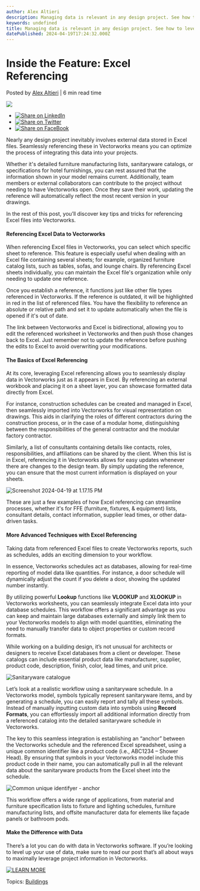 ```yaml
---
author: Alex Altieri
description: Managing data is relevant in any design project. See how to leverage Excel with Vectorworks for superior data management. 
keywords: undefined
title: Managing data is relevant in any design project. See how to leverage Excel with Vectorworks for superior data management.  
datePublished: 2024-04-19T17:24:32.000Z
---
```

  

# Inside the Feature: Excel Referencing

 Posted by [Alex Altieri](https://blog.vectorworks.net/author/alex-altieri) | 6 min read time 

![](https://blog.vectorworks.net/hubfs/Blog%20Images/2024%20Blog/4_Excel/Screenshot%202024-04-19%20at%201.17.15%20PM.png) 

* [![Share on LinkedIn](https://2659751.fs1.hubspotusercontent-na1.net/hubfs/2659751/michaelDemo/share-LI.png)](http://www.linkedin.com/shareArticle?mini=true&url=https%3A%2F%2Fblog.vectorworks.net%2Fhow-to-work-with-excel-in-vectorworks)
* [![Share on Twitter](https://2659751.fs1.hubspotusercontent-na1.net/hubfs/2659751/michaelDemo/share-TW.png)](https://www.twitter.com/share?text=Inside%20the%20Feature:%20Excel%20Referencing&url=https%3A%2F%2Fblog.vectorworks.net%2Fhow-to-work-with-excel-in-vectorworks&via=PMGTweets)
* [![Share on FaceBook](https://2659751.fs1.hubspotusercontent-na1.net/hubfs/2659751/michaelDemo/share-FB.png)](https://www.facebook.com/sharer/sharer.php?u=https%3A%2F%2Fblog.vectorworks.net%2Fhow-to-work-with-excel-in-vectorworks)

Nearly any design project inevitably involves external data stored in Excel files. Seamlessly referencing these in Vectorworks means you can optimize the process of integrating this data into your projects.

Whether it's detailed furniture manufacturing lists, sanitaryware catalogs, or specifications for hotel furnishings, you can rest assured that the information shown in your model remains current. Additionally, team members or external collaborators can contribute to the project without needing to have Vectorworks open. Once they save their work, updating the reference will automatically reflect the most recent version in your drawings.

In the rest of this post, you’ll discover key tips and tricks for referencing Excel files into Vectorworks.

#### Referencing Excel Data to Vectorworks 

When referencing Excel files in Vectorworks, you can select which specific sheet to reference. This feature is especially useful when dealing with an Excel file containing several sheets; for example, organized furniture catalog lists, such as tables, sofas, and lounge chairs. By referencing Excel sheets individually, you can maintain the Excel file's organization while only needing to update one reference.

Once you establish a reference, it functions just like other file types referenced in Vectorworks. If the reference is outdated, it will be highlighted in red in the list of referenced files. You have the flexibility to reference an absolute or relative path and set it to update automatically when the file is opened if it's out of date.

The link between Vectorworks and Excel is bidirectional, allowing you to edit the referenced worksheet in Vectorworks and then push those changes back to Excel. Just remember not to update the reference before pushing the edits to Excel to avoid overwriting your modifications.

#### The Basics of Excel Referencing

At its core, leveraging Excel referencing allows you to seamlessly display data in Vectorworks just as it appears in Excel. By referencing an external workbook and placing it on a sheet layer, you can showcase formatted data directly from Excel.

For instance, construction schedules can be created and managed in Excel, then seamlessly imported into Vectorworks for visual representation on drawings. This aids in clarifying the roles of different contractors during the construction process, or in the case of a modular home, distinguishing between the responsibilities of the general contractor and the modular factory contractor.

Similarly, a list of consultants containing details like contacts, roles, responsibilities, and affiliations can be shared by the client. When this list is in Excel, referencing it in Vectorworks allows for easy updates whenever there are changes to the design team. By simply updating the reference, you can ensure that the most current information is displayed on your sheets.

![Screenshot 2024-04-19 at 1.17.15 PM](https://blog.vectorworks.net/hs-fs/hubfs/Blog%20Images/2024%20Blog/4_Excel/Screenshot%202024-04-19%20at%201.17.15%20PM.png?width=1601&height=1055&name=Screenshot%202024-04-19%20at%201.17.15%20PM.png)

These are just a few examples of how Excel referencing can streamline processes, whether it's for FFE (furniture, fixtures, & equipment) lists, consultant details, contact information, supplier lead times, or other data-driven tasks.

#### More Advanced Techniques with Excel Referencing

Taking data from referenced Excel files to create Vectorworks reports, such as schedules, adds an exciting dimension to your workflow.

In essence, Vectorworks schedules act as databases, allowing for real-time reporting of model data like quantities. For instance, a door schedule will dynamically adjust the count if you delete a door, showing the updated number instantly.

By utilizing powerful **Lookup** functions like **VLOOKUP** and **XLOOKUP** in Vectorworks worksheets, you can seamlessly integrate Excel data into your database schedules. This workflow offers a significant advantage as you can keep and maintain large databases externally and simply link them to your Vectorworks models to align with model quantities, eliminating the need to manually transfer data to object properties or custom record formats.

While working on a building design, it’s not unusual for architects or designers to receive Excel databases from a client or developer. These catalogs can include essential product data like manufacturer, supplier, product code, description, finish, color, lead times, and unit price.

![Sanitaryware catalogue](https://blog.vectorworks.net/hs-fs/hubfs/Blog%20Images/2024%20Blog/4_Excel/Sanitaryware%20catalogue.png?width=1922&height=1176&name=Sanitaryware%20catalogue.png)

Let’s look at a realistic workflow using a sanitaryware schedule. In a Vectorworks model, symbols typically represent sanitaryware items, and by generating a schedule, you can easily report and tally all these symbols. Instead of manually inputting custom data into symbols using **Record Formats**, you can effortlessly import all additional information directly from a referenced catalog into the detailed sanitaryware schedule in Vectorworks.

The key to this seamless integration is establishing an “anchor” between the Vectorworks schedule and the referenced Excel spreadsheet, using a unique common identifier like a product code (i.e., ABC1234 – Shower Head). By ensuring that symbols in your Vectorworks model include this product code in their name, you can automatically pull in all the relevant data about the sanitaryware products from the Excel sheet into the schedule.

![Common unique identifyer - anchor](https://blog.vectorworks.net/hs-fs/hubfs/Blog%20Images/2024%20Blog/4_Excel/Common%20unique%20identifyer%20-%20anchor.png?width=1407&height=796&name=Common%20unique%20identifyer%20-%20anchor.png)

This workflow offers a wide range of applications, from material and furniture specification lists to fixture and lighting schedules, furniture manufacturing lists, and offsite manufacturer data for elements like façade panels or bathroom pods.

#### Make the Difference with Data

There’s a lot you can do with data in Vectorworks software. If you’re looking to level up your use of data, make sure to read our post that’s all about ways to maximally leverage project information in Vectorworks.

[![LEARN MORE](https://no-cache.hubspot.com/cta/default/3018241/7d13467b-8491-43c9-b74a-b9912e712edd.png)](https://cta-redirect.hubspot.com/cta/redirect/3018241/7d13467b-8491-43c9-b74a-b9912e712edd) 

 Topics: [Buildings](https://blog.vectorworks.net/topic/buildings) 

  